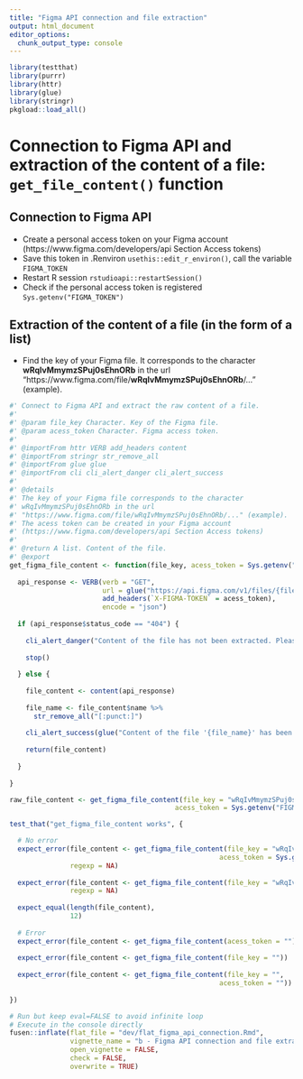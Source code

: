 ```yaml
---
title: "Figma API connection and file extraction"
output: html_document
editor_options: 
  chunk_output_type: console
---
```


```r
library(testthat)
library(purrr)
library(httr)
library(glue)
library(stringr)
pkgload::load_all()
```

<!--
 You need to run the 'description' chunk in the '0-dev_history.Rmd' file before continuing your code there.
-->

# Connection to Figma API and extraction of the content of a file: `get_file_content()` function

## Connection to Figma API

- Create a personal access token on your Figma account (https://www.figma.com/developers/api Section Access tokens)
- Save this token in .Renviron `usethis::edit_r_environ()`, call the variable `FIGMA_TOKEN`
- Restart R session `rstudioapi::restartSession()`
- Check if the personal access token is registered `Sys.getenv("FIGMA_TOKEN")` 

## Extraction of the content of a file (in the form of a list)

- Find the key of your Figma file. It corresponds to the character **wRqIvMmymzSPuj0sEhnORb** in the url "https://www.figma.com/file/**wRqIvMmymzSPuj0sEhnORb**/..." (example).

```r
#' Connect to Figma API and extract the raw content of a file.
#'
#' @param file_key Character. Key of the Figma file. 
#' @param acess_token Character. Figma access token.
#'
#' @importFrom httr VERB add_headers content
#' @importFrom stringr str_remove_all
#' @importFrom glue glue
#' @importFrom cli cli_alert_danger cli_alert_success
#'
#' @details
#' The key of your Figma file corresponds to the character 
#' wRqIvMmymzSPuj0sEhnORb in the url 
#' "https://www.figma.com/file/wRqIvMmymzSPuj0sEhnORb/..." (example).
#' The acess token can be created in your Figma account 
#' (https://www.figma.com/developers/api Section Access tokens)
#'
#' @return A list. Content of the file.
#' @export
get_figma_file_content <- function(file_key, acess_token = Sys.getenv("FIGMA_TOKEN")) {
  
  api_response <- VERB(verb = "GET", 
                       url = glue("https://api.figma.com/v1/files/{file_key}"), 
                       add_headers(`X-FIGMA-TOKEN` = acess_token), 
                       encode = "json")
  
  if (api_response$status_code == "404") {
    
    cli_alert_danger("Content of the file has not been extracted. Please check the file key or your access token.")
    
    stop()
    
  } else {
    
    file_content <- content(api_response)
    
    file_name <- file_content$name %>% 
      str_remove_all("[:punct:]")
    
    cli_alert_success(glue("Content of the file '{file_name}' has been successfully extracted."))
    
    return(file_content)
    
  }
  
}
```

```r
raw_file_content <- get_figma_file_content(file_key = "wRqIvMmymzSPuj0sEhnORb",
                                         acess_token = Sys.getenv("FIGMA_TOKEN"))
```

```r
test_that("get_figma_file_content works", {

  # No error
  expect_error(file_content <- get_figma_file_content(file_key = "wRqIvMmymzSPuj0sEhnORb",
                                                    acess_token = Sys.getenv("FIGMA_TOKEN")), 
               regexp = NA)
  
  expect_error(file_content <- get_figma_file_content(file_key = "wRqIvMmymzSPuj0sEhnORb"), 
               regexp = NA)
  
  expect_equal(length(file_content), 
               12)
  
  # Error
  expect_error(file_content <- get_figma_file_content(acess_token = ""))
  
  expect_error(file_content <- get_figma_file_content(file_key = ""))
  
  expect_error(file_content <- get_figma_file_content(file_key = "", 
                                                    acess_token = ""))
  
})
```

```r
# Run but keep eval=FALSE to avoid infinite loop
# Execute in the console directly
fusen::inflate(flat_file = "dev/flat_figma_api_connection.Rmd", 
               vignette_name = "b - Figma API connection and file extraction", 
               open_vignette = FALSE,
               check = FALSE,
               overwrite = TRUE)
```
